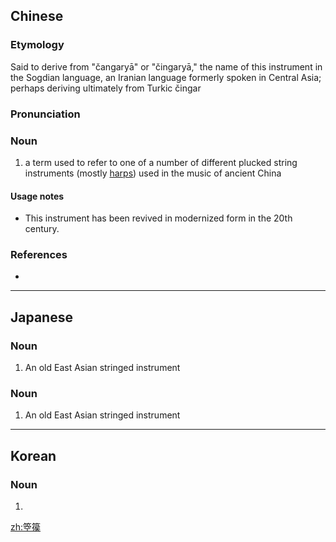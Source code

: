 ==Chinese==
{{zh-forms}}

===Etymology===
Said to derive from "čangaryā" or "čingaryā," the name of this instrument in the Sogdian language, an Iranian language formerly spoken in Central Asia; perhaps deriving ultimately from Turkic čingar

===Pronunciation===
{{zh-pron
|m=kōnghóu
|c=hung1 hau4
|cat=n
|mc=y
}}

===Noun===
{{zh-noun}}

# {{lb|zh|archaic}} a term used to refer to one of a number of different plucked string instruments (mostly [[harp]]s) used in the music of ancient China

====Usage notes====
* This instrument has been revived in modernized form in the 20th century.

===References===
* {{pedialite|konghou}}

{{zh-cat|Musical instruments}}

----

==Japanese==
{{ja-kanjitab|箜|篌}}

===Noun===
{{ja-noun|くご}}

# An old East Asian stringed instrument

===Noun===
{{ja-noun|くうご}}

# An old East Asian stringed instrument

----

==Korean==
{{ko-hanjatab}}

===Noun===
{{ko-noun|rv=gonghu|hangeul=공후}}

# {{hanja form of|공후|any of a number of harps used in ancient East Asia}}

[[zh:箜篌]]
